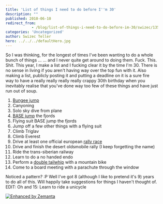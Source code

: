 ```yaml
---
title: 'List of things I need to do before I''m 30'
description: ""
published: 2010-06-10
redirect_from: 
            - /blog/list-of-things-i-need-to-do-before-im-30/swizec/1359
categories: 'Uncategorized'
author: Swizec Teller
hero: ../../../defaultHero.jpg
---
```

So I was thinking, for the longest of times I've been wanting to do a whole bunch of things ... ... and I never quite get around to doing them. Fuck. This. Shit. This year, I make a list and I fucking clear it by the time I'm 30. There is no sense in living if you aren't having way over the top fun with it. Also making a list, publicly posting it and putting a deadline on it is a sure fire way to have a really really really really crappy 30th birthday when you inevitably realise that you've done way too few of these things and have just run out of soup.

1. [Bungee jump](http://en.wikipedia.org/wiki/Bungee_jumping "Bungee jumping")
2. Canyoning
3. Solo sky dive from plane
4. [BASE jump](http://en.wikipedia.org/wiki/BASE_jumping "BASE jumping") the fjords
5. Flying suit BASE jump the fjords
6. Jump off a few other things with a flying suit
7. Climb Triglav
8. Climb Everest
9. Drive at least one official european [rally race](http://en.wikipedia.org/wiki/Rallying "Rallying")
10. Drive and finish the desert oldsmobile rally (I keep forgetting the name)
11. Ride the trans-siberian railway
12. Learn to do a no handed endo
13. Perform a [double tailwhip](http://en.wikipedia.org/wiki/Tailwhip "Tailwhip") with a mountain bike
14. Come to a board meeting with a parachute through the window

Noticed a pattern? :P Well I've got 8 (although I like to pretend it's 9) years to do all of this. Will happily take suggestions for things I haven't thought of. EDIT: Oh and 15: Learn to ride a unicycle

[![Enhanced by Zemanta](http://img.zemanta.com/zemified_e.png?x-id=06bfcd19-405b-4160-9440-b74acc7d6fb9)](http://www.zemanta.com/ "Enhanced by Zemanta")